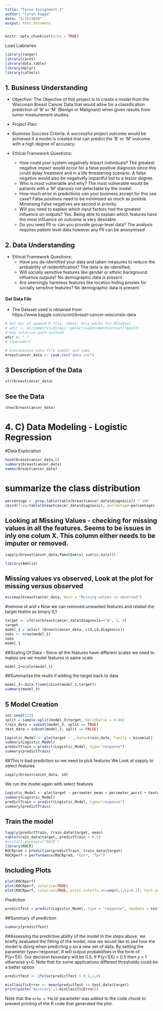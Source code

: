 ---
title: "Tarun Assignment 1"
author: "tarun bagga"
date: "2/15/2020"
output: html_document
---
```{r setup, include=FALSE}
knitr::opts_chunk$set(echo = TRUE)
```

Load Liabraries

```{r}
library(ranger)
library(caret)
library(data.table)
library(dplyr)
library(caTools)

```

## 1. Business Understanding

- Objective: The Objective of this project is to create a model from the Wisconsin Breast Cancer Data that would allow for a classification prediction of 'B' or 'M' (Benign or Malignant) when given results from tumor measurement studies.

- Project Plan:

- Business Success Criteria: A successful project outcome would be achieved if a model is created that can predict the 'B' or 'M' outcome with a high degree of accuracy.

- Ethical Framework Questions: 
  - How could your system negatively impact individuals? The greatest negative impact would occur for a false positive diagnosis since this could delay treatment and in a life threatening scenario. A false negative would also be negatively impactful but to a lessor degree.
  - Who is most vulnerable and why? The most vulnerable would be patients with a 'M' dianosis not detectable by the model.
  - How much error in predictions can your business accept for this use case? False positives need to be minimised as much as posible. Minimsing False negatives are second in priority.
  - Will you need to explain which input factors had the greatest influence on outputs? Yes. Being able to explain which features have the most influence on outcome is very desirable.
  - Do you need PII or can you provide group-level data? The analysis requires patient level data however any PII can be anonymised

## 2. Data Understanding

- Ethical Framework Questions: 
  - Have you de-identified your data and taken measures to reduce the probability of reidentification? The data is de-identified.
  - Will socially sensitive features like gender or ethnic background influence outputs? No demographic data is present.
  - Are seemingly harmless features like location hiding proxies for socially sensitive features? No demographic data is present. 

#### Get Data File

- The Dataset used is obtained from: https://www.kaggle.com/uciml/breast-cancer-wisconsin-data


```{r}
# Get dir of opened R file. (Note: Only works for RStudio)
# wdir <- dirname(rstudioapi::getActiveDocumentContext()$path)
# Use relative path instead
wdir <- "."
# show(wdir)

# Concatenate data file subdir and name.
breastcancer_data <- read.csv("data.csv")
```

## 3 Description of the Data
```{r}
str(breastcancer_data)
```

## See the Data
```{r}
show(breastcancer_data)
```

# 4. C) Data Modeling - Logistic Regression

#Data Exploration

```{r}
head(breastcancer_data,6)
summary(breastcancer_data)
names(breastcancer_data)
```

# summarize the class distribution

```{r}
percentage <- prop.table(table(breastcancer_data$diagnosis)) * 100
cbind(freq=table(breastcancer_data$diagnosis), percentage=percentage)
```
## Looking at Missing Values - checking for missing values in all the features. Seems to be issues in inly one colum X. This column either needs to be imputer or removed.
```{r}
sapply(breastcancer_data,function(x) sum(is.na(x)))
```
```{r}
library(Amelia)
```

## Missing values vs observed, Look at the plot for missing versus observed
```{r}

missmap(breastcancer_data, main = "Missing values vs observed")
```

#remove id and x
Now we can removed unwanted features and relabel the target featire as binary 0,1
```{r}
target <- ifelse(breastcancer_data$diagnosis=="B", 1, 0)
target
model_1 = select (breastcancer_data,-c(X,id,diagnosis))
nobs <- nrow(model_1)
nobs
model_1
```
##Scaling Of Data - Since all the features have different scales we need to  makes ure we model features in same scale
```{r}
model_2=scale(model_1)
```

##Summarize the reults if adding the target back to data

```{r}
model_3<-data.frame(cbind(model_2,target))
summary(model_3)
```


## 5 Model Creation
```{r}
set.seed(123)
split = sample.split(model_3$target, SplitRatio = 0.80)
train_data = subset(model_3, split == TRUE)
test_data = subset(model_3, split == FALSE)

Logistic_Model <- glm(target ~ .,data=train_data, family = binomial)
summary(Logistic_Model)
predictTrain = predict(Logistic_Model, type="response")
summary(predictTrain)
```

##This is bad prediction so we need to pick features
We Look at sapply to select features
```{r}
sapply(breastcancer_data, sd)
```
We run the model again with select features
```{r}
Logistic_Model <- glm(target ~ perimeter_mean + perimeter_worst + texture_mean + area_mean + perimeter_se + radius_mean + radius_worst + area_se + texture_worst + area_worst ,data=train_data, family = binomial)
summary(Logistic_Model)
predictTrain = predict(Logistic_Model, type="response")
summary(predictTrain)
```
## Train the model
```{r}
tapply(predictTrain, train_data$target, mean)
table(train_data$target, predictTrain > 0.5)
#install.packages("ROCR")
library(ROCR)
ROCRpred = prediction(predictTrain, train_data$target)
ROCRperf = performance(ROCRpred, "tpr", "fpr")
```

## Including Plots

```{r  echo=FALSE}
plot(ROCRperf)
plot(ROCRperf, colorize=TRUE)
plot(ROCRperf, colorize=TRUE, print.cutoffs.at=seq(0,1,by=0.1), text.adj=c(-0.2,1.7))
```


Prediction

```{r}
predictTest = predict(Logistic_Model, type = "response", newdata = test_data)

```

##Summary of prediction
```{r}
summary(predictTest)
```
##Assessing the predictive ability of the model
In the steps above, we briefly evaluated the fitting of the model, now we would like to see how the model is doing when predicting y on a new set of data. By setting the parameter type='response', R will output probabilities in the form of P(y=1|X). Our decision boundary will be 0.5. If P(y=1|X) > 0.5 then y = 1 otherwise y=0. Note that for some applications different thresholds could be a better option

```{r}
predictTest <- ifelse(predictTest > 0.5,1,0)

misClasificError <- mean(predictTest != test_data$target)
print(paste('Accuracy',1-misClasificError))
```

Note that the `echo = FALSE` parameter was added to the code chunk to prevent printing of the R code that generated the plot.
